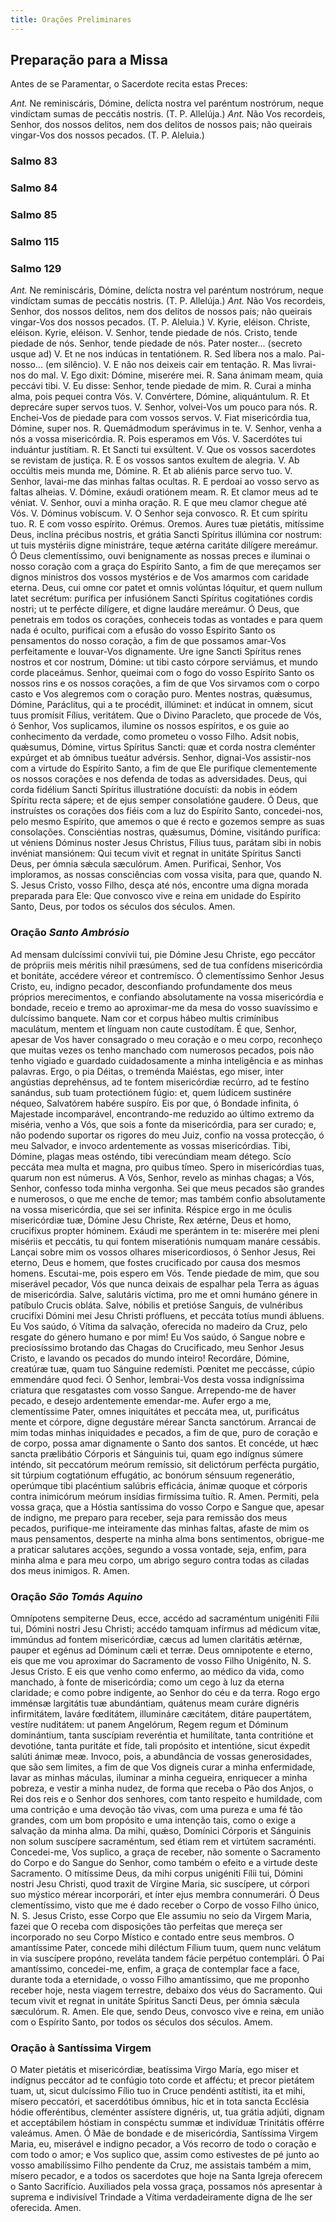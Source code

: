 ```yaml
---
title: Orações Preliminares
---
```


## Preparação para a Missa

Antes de se Paramentar, o Sacerdote recita estas Preces:

<div class="grid grid-cols-2 gap-5">
  <span class="text-justify">
    <em>Ant.</em> Ne reminiscáris, Dómine, delícta nostra vel paréntum
    nostrórum, neque vindíctam sumas de peccátis nostris. (T. P. Allelúja.)
  </span>
  <span class="text-justify">
    <em>Ant.</em> Não Vos recordeis, Senhor, dos nossos delitos, nem dos delitos
    de nossos pais; não queirais vingar-Vos dos nossos pecados. (T. P. Aleluia.)
  </span>
</div>


### Salmo 83

<Salmo83 />


### Salmo 84

<Salmo84 />


### Salmo 85

<Salmo85 />


### Salmo 115

<Salmo115 />


### Salmo 129

<Salmo129 />

<div class="grid grid-cols-2 gap-5">
  <span class="text-justify">
    <em>Ant.</em> Ne reminiscáris, Dómine, delícta nostra vel paréntum
    nostrórum, neque vindíctam sumas de peccátis nostris. (T. P. Allelúja.)
  </span>
  <span class="text-justify">
    <em>Ant.</em> Não Vos recordeis, Senhor, dos nossos delitos, nem dos delitos
    de nossos pais; não queirais vingar-Vos dos nossos pecados. (T. P. Aleluia.)
  </span>
  <span class="text-justify">
    V. Kyrie, eléison. Christe, eléison. Kyrie, eléison.
  </span>
  <span class="text-justify">
    V. Senhor, tende piedade de nós. Cristo, tende piedade de nós. Senhor, tende
    piedade de nós.
  </span>
  <span class="text-justify">
    Pater noster... (secreto usque ad) V. Et ne nos indúcas in tentatiónem.
    <span class="text-red-500">R.</span> Sed líbera nos a malo.
  </span>
  <span class="text-justify">
    Pai-nosso... (em silêncio). V. E não nos deixeis cair em tentação.
    <span class="text-red-500">R.</span> Mas livrai-nos do mal.
  </span>
  <span class="text-justify">
    V. Ego dixit: Dómine, miserére mei. <span class="text-red-500">R.</span>
    Sana ánimam meam, quia peccávi tibi.
  </span>
  <span class="text-justify">
    V. Eu disse: Senhor, tende piedade de mim.
    <span class="text-red-500">R.</span> Curai a minha alma, pois pequei contra Vós.
  </span>
  <span class="text-justify">
    V. Convértere, Dómine, aliquántulum. <span class="text-red-500">R.</span> Et
    deprecáre super servos tuos.
  </span>
  <span class="text-justify">
    V. Senhor, volvei-Vos um pouco para nós.
    <span class="text-red-500">R.</span>
    Enchei-Vos de piedade para com vossos servos.
  </span>
  <span class="text-justify">
    V. Fiat misericórdia tua, Dómine, super nos.
    <span class="text-red-500">R.</span> Quemádmodum sperávimus in te.
  </span>
  <span class="text-justify">
    V. Senhor, venha a nós a vossa misericórdia.
    <span class="text-red-500">R.</span> Pois esperamos em Vós.
  </span>
  <span class="text-justify">
    V. Sacerdótes tui induántur justítiam. <span class="text-red-500">R.</span>
    Et Sancti tui exsúltent.
  </span>
  <span class="text-justify">
    V. Que os vossos sacerdotes se revistam de justiça.
    <span class="text-red-500">R.</span> E os vossos santos exultem de alegria.
  </span>
  <span class="text-justify">
    V. Ab occúltis meis munda me, Dómine. <span class="text-red-500">R.</span>
    Et ab aliénis parce servo tuo.
  </span>
  <span class="text-justify">
    V. Senhor, lavai-me das minhas faltas ocultas.
    <span class="text-red-500">R.</span> E perdoai ao vosso servo as faltas alheias.
  </span>
  <span class="text-justify">
    V. Dómine, exáudi oratiónem meam. <span class="text-red-500">R.</span> Et
    clamor meus ad te véniat.
  </span>
  <span class="text-justify">
    V. Senhor, ouvi a minha oração. <span class="text-red-500">R.</span> E que
    meu clamor chegue até Vós.
  </span>
  <span class="text-justify">V. Dóminus vobíscum.</span>
  <span class="text-justify">V. O Senhor seja convosco.</span>
  <span class="text-justify">
    <span class="text-red-500">R.</span> Et cum spíritu tuo.
  </span>
  <span class="text-justify">
    <span class="text-red-500">R.</span> E com vosso espírito.
  </span>
  <span class="text-red-500 text-center"> Orémus.</span>
  <span class="text-red-500 text-center"> Oremos.</span>
  <span class="text-justify">
    Aures tuæ pietátis, mitíssime Deus, inclína précibus nostris, et grátia
    Sancti Spíritus illúmina cor nostrum: ut tuis mystériis digne ministráre,
    teque ætérna caritáte dilígere mereámur.
  </span>
  <span class="text-justify">
    Ó Deus clementíssimo, ouvi benignamente as nossas preces e iluminai o nosso
    coração com a graça do Espírito Santo, a fim de que mereçamos ser dignos
    ministros dos vossos mystérios e de Vos amarmos com caridade eterna.
  </span>
  <span class="text-justify">
    Deus, cui omne cor patet et omnis volúntas lóquitur, et quem nullum latet
    secrétum: purífica per infusiónem Sancti Spíritus cogitatiónes cordis
    nostri; ut te perfécte dilígere, et digne laudáre mereámur.
  </span>
  <span class="text-justify">
    Ó Deus, que penetrais em todos os corações, conheceis todas as vontades e
    para quem nada é oculto, purificai com a efusão do vosso Espírito Santo os
    pensamentos do nosso coração, a fim de que possamos amar-Vos perfeitamente e
    louvar-Vos dignamente.
  </span>
  <span class="text-justify">
    Ure igne Sancti Spíritus renes nostros et cor nostrum, Dómine: ut tibi casto
    córpore serviámus, et mundo corde placeámus.
  </span>
  <span class="text-justify">
    Senhor, queimai com o fogo do vosso Espírito Santo os nossos rins e os
    nossos corações, a fim de que Vos sirvamos com o corpo casto e Vos alegremos
    com o coração puro.
  </span>
  <span class="text-justify">
    Mentes nostras, quǽsumus, Dómine, Paráclitus, qui a te procédit, illúminet:
    et indúcat in omnem, sicut tuus promísit Fílius, veritátem.
  </span>
  <span class="text-justify">
    Que o Divino Paracleto, que procede de Vós, ó Senhor, Vos suplicamos,
    ilumine os nossos espíritos, e os guie ao conhecimento da verdade, como
    prometeu o vosso Filho.
  </span>
  <span class="text-justify">
    Adsit nobis, quǽsumus, Dómine, virtus Spíritus Sancti: quæ et corda nostra
    cleménter expúrget et ab ómnibus tueátur advérsis.
  </span>
  <span class="text-justify">
    Senhor, dignai-Vos assistir-nos com a virtude do Espírito Santo, a fim de
    que Ele purifique clementemente os nossos corações e nos defenda de todas as
    adversidades.
  </span>
  <span class="text-justify">
    Deus, qui corda fidélium Sancti Spíritus illustratióne docuísti: da nobis in
    eódem Spíritu recta sápere; et de ejus semper consolatióne gaudere.
  </span>
  <span class="text-justify">
    Ó Deus, que instruístes os corações dos fiéis com a luz do Espírito Santo,
    concedei-nos, pelo mesmo Espírito, que amemos o que é recto e gozemos sempre
    as suas consolações.
  </span>
  <span class="text-justify">
    Consciéntias nostras, quǽsumus, Dómine, visitándo purífica: ut véniens
    Dóminus noster Jesus Christus, Fílius tuus, parátam sibi in nobis invéniat
    mansiónem: Qui tecum vivit et regnat in unitáte Spíritus Sancti Deus, per
    ómnia sǽcula sæculórum. Amen.
  </span>
  <span class="text-justify">
    Purificai, Senhor, Vos imploramos, as nossas consciências com vossa visita,
    para que, quando N. S. Jesus Cristo, vosso Filho, desça até nós, encontre
    uma digna morada preparada para Ele: Que convosco vive e reina em unidade do
    Espírito Santo, Deus, por todos os séculos dos séculos. Amen.
  </span>
</div>

### Oração <em>Santo Ambrósio</em>

<div class="grid grid-cols-2 gap-5">
  <span class="text-justify">
    Ad mensam dulcíssimi convívii tui, pie Dómine Jesu Christe, ego peccátor de
    própriis meis méritis nihil præsúmens, sed de tua confídens misericórdia et
    bonitáte, accédere véreor et contremísco.
  </span>
  <span class="text-justify">
    Ó clementíssimo Senhor Jesus Cristo, eu, indigno pecador, desconfiando
    profundamente dos meus próprios merecimentos, e confiando absolutamente na
    vossa misericórdia e bondade, receio e tremo ao aproximar-me da mesa do
    vosso suavíssimo e dulcíssimo banquete.
  </span>
  <span class="text-justify">
    Nam cor et corpus hábeo multis crimínibus maculátum, mentem et línguam non
    caute custodítam.
  </span>
  <span class="text-justify">
    É que, Senhor, apesar de Vos haver consagrado o meu coração e o meu corpo,
    reconheço que muitas vezes os tenho manchado com numerosos pecados, pois não
    tenho vigiado e guardado cuidadosamente a minha inteligência e as minhas
    palavras.
  </span>
  <span class="text-justify">
    Ergo, o pia Déitas, o treménda Maiéstas, ego miser, inter angústias
    deprehénsus, ad te fontem misericórdiæ recúrro, ad te festíno sanándus, sub
    tuam protectiónem fúgio: et, quem Iúdicem sustinére néqueo, Salvatórem
    habére suspíro.
  </span>
  <span class="text-justify">
    Eis por que, ó Bondade infinita, ó Majestade incomparável, encontrando-me
    reduzido ao último extremo da miséria, venho a Vós, que sois a fonte da
    misericórdia, para ser curado; e, não podendo suportar os rigores do meu
    Juiz, confio na vossa protecção, ó meu Salvador, e invoco ardentemente as
    vossas misericórdias.
  </span>
  <span class="text-justify">
    Tibi, Dómine, plagas meas osténdo, tibi verecúndiam meam détego. Scío
    peccáta mea multa et magna, pro quibus tímeo. Spero in misericórdias tuas,
    quarum non est númerus.
  </span>
  <span class="text-justify">
    A Vós, Senhor, revelo as minhas chagas; a Vós, Senhor, confesso toda minha
    vergonha. Sei que meus pecados são grandes e numerosos, o que me enche de
    temor; mas também confio absolutamente na vossa misericórdia, que sei ser
    infinita.
  </span>
  <span class="text-justify">
    Réspice ergo in me óculis misericórdiæ tuæ, Dómine Jesu Christe, Rex ætérne,
    Deus et homo, crucifíxus propter hóminem. Exáudi me sperántem in te:
    miserére mei pleni misériis et peccátis, tu qui fontem miseratiónis numquam
    manáre cessábis.
  </span>
  <span class="text-justify">
    Lançai sobre mim os vossos olhares misericordiosos, ó Senhor Jesus, Rei
    eterno, Deus e homem, que fostes crucificado por causa dos mesmos homens.
    Escutai-me, pois espero em Vós. Tende piedade de mim, que sou miserável
    pecador, Vós que nunca deixais de espalhar pela Terra as águas de
    misericórdia.
  </span>
  <span class="text-justify">
    Salve, salutáris víctima, pro me et omni humáno génere in patíbulo Crucis
    obláta. Salve, nóbilis et pretióse Sanguis, de vulnéribus crucifíxi Dómini
    mei Jesu Christi prófluens, et peccáta totíus mundi ábluens.
  </span>
  <span class="text-justify">
    Eu Vos saúdo, ó Vítima da salvação, oferecida no madeiro da Cruz, pelo
    resgate do género humano e por mim! Eu Vos saúdo, ó Sangue nobre e
    preciosíssimo brotando das Chagas do Crucificado, meu Senhor Jesus Cristo, e
    lavando os pecados do mundo inteiro!
  </span>
  <span class="text-justify">
    Recordáre, Dómine, creatúræ tuæ, quam tuo Sánguine redemísti. Pœnitet me
    peccásse, cúpio emmendáre quod feci.
  </span>
  <span class="text-justify">
    Ó Senhor, lembrai-Vos desta vossa indigníssima criatura que resgatastes com
    vosso Sangue. Arrependo-me de haver pecado, e desejo ardentemente
    emendar-me.
  </span>
  <span class="text-justify">
    Aufer ergo a me, clementíssime Pater, omnes iniquitátes et peccáta mea, ut,
    purificátus mente et córpore, digne degustáre mérear Sancta sanctórum.
  </span>
  <span class="text-justify">
    Arrancai de mim todas minhas iniquidades e pecados, a fim de que, puro de
    coração e de corpo, possa amar dignamente o Santo dos santos.
  </span>
  <span class="text-justify">
    Et concéde, ut hæc sancta prælibátio Córporis et Sánguinis tui, quam ego
    indígnus súmere inténdo, sit peccatórum meórum remíssio, sit delictórum
    perfécta purgátio, sit túrpium cog­tatiónum effugátio, ac bonórum sénsuum
    regenerátio, operúmque tibi placéntium salúbris efficácia, ánimæ quoque et
    córporis contra inimicórum meórum insídias firmíssima tuítio.
    <span class="text-red-500">R.</span> Amen.
  </span>
  <span class="text-justify">
    Permiti, pela vossa graça, que a Hóstia santíssima do vosso Corpo e Sangue
    que, apesar de indigno, me preparo para receber, seja para remissão dos meus
    pecados, purifique-me inteiramente das minhas faltas, afaste de mim os maus
    pensamentos, desperte na minha alma bons sentimentos, obrigue-me a praticar
    salutares acções, segundo a vossa vontade, seja, enfim, para minha alma e
    para meu corpo, um abrigo seguro contra todas as ciladas dos meus inimigos.
    <span class="text-red-500">R.</span> Amen.
  </span>
</div>

### Oração <em>São Tomás Aquino</em>

<div class="grid grid-cols-2 gap-5">
  <span class="text-justify">
    Omnípotens sempiterne Deus, ecce, accédo ad sacraméntum unigéniti Fílii tui,
    Dómini nostri Jesu Christi; accédo tamquam infírmus ad médicum vitæ,
    immúndus ad fontem misericórdiæ, cæcus ad lumen claritátis ætérnæ, pauper et
    egénus ad Dóminum cæli et terræ.
  </span>
  <span class="text-justify">
    Deus omnipotente e eterno, eis que me vou aproximar do Sacramento de vosso
    Filho Unigénito, N. S. Jesus Cristo. E eis que venho como enfermo, ao médico
    da vida, como manchado, à fonte de misericórdia; como um cego à luz da
    eterna claridade; e como pobre indigente, ao Senhor do céu e da terra.
  </span>
  <span class="text-justify">
    Rogo ergo imménsæ largitátis tuæ abundántiam, quátenus meam curáre dignéris
    infirmitátem, laváre fœditátem, illumináre cæcitátem, ditáre paupertátem,
    vestíre nuditátem: ut panem Angelórum, Regem regum et Dóminum dominántium,
    tanta suscípiam reveréntia et humilítate, tanta contritióne et devotióne,
    tanta puritáte et fíde, tali propósito et intentióne, sicut éxpedit salúti
    ánimæ meæ.
  </span>
  <span class="text-justify">
    Invoco, pois, a abundância de vossas generosidades, que são sem limites, a
    fim de que Vos digneis curar a minha enfermidade, lavar as minhas máculas,
    iluminar a minha cegueira, enriquecer a minha pobreza, e vestir a minha
    nudez, de forma que receba o Pão dos Anjos, o Rei dos reis e o Senhor dos
    senhores, com tanto respeito e humildade, com uma contrição e uma devoção
    tão vivas, com uma pureza e uma fé tão grandes, com um bom propósito e uma
    intenção tais, como o exige a salvação da minha alma.
  </span>
  <span class="text-justify">
    Da mihi, quǽso, Domínici Córporis et Sánguinis non solum suscípere
    sacraméntum, sed étiam rem et virtútem sacraménti.
  </span>
  <span class="text-justify">
    Concedei-me, Vos suplico, a graça de receber, não somente o Sacramento do
    Corpo e do Sangue do Senhor, como também o efeito e a virtude deste
    Sacramento.
  </span>
  <span class="text-justify">
    O mitíssime Deus, da mihi corpus unigéniti Fílii tui, Dómini nostri Jesu
    Christi, quod traxit de Vírgine Maria, sic suscípere, ut córpori suo mýstico
    mérear incorporári, et ínter ejus membra connumerári.
  </span>
  <span class="text-justify">
    Ó Deus clementíssimo, visto que me é dado receber o Corpo de vosso Filho
    único, N. S. Jesus Cristo, esse Corpo que Ele assumiu no seio da Virgem
    Maria, fazei que O receba com disposições tão perfeitas que mereça ser
    incorporado no seu Corpo Místico e contado entre seus membros.
  </span>
  <span class="text-justify">
    O amantíssime Pater, concede mihi diléctum Fílium tuum, quem nunc velátum in
    via suscípere propóno, reveláta tandem fácie perpétuo contemplári.
  </span>
  <span class="text-justify">
    Ó Pai amantíssimo, concedei-me, enfim, a graça de contemplar face a face,
    durante toda a eternidade, o vosso Filho amantíssimo, que me proponho
    receber hoje, nesta viagem terrestre, debaixo dos véus do Sacramento.
  </span>
  <span class="text-justify">
    Qui tecum vivit et regnat in unitáte Spíritus Sancti Deus, per ómnia sǽcula
    sæculórum. <span class="text-red-500">R.</span> Amen.
  </span>
  <span class="text-justify">
    Ele que, sendo Deus, convosco vive e reina, em união com o Espírito Santo,
    por todos os séculos dos séculos. Amem.
  </span>
</div>

### Oração à Santíssima Virgem

<div class="grid grid-cols-2 gap-5">
  <span class="text-justify">
    O Mater pietátis et misericórdiæ, beatíssima Virgo María, ego miser et
    indígnus peccátor ad te confúgio toto corde et afféctu; et precor pietátem
    tuam, ut, sicut dulcíssimo Fílio tuo in Cruce pendénti astítisti, ita et
    mihi, mísero peccatóri, et sacerdótibus ómnibus, hic et in tota sancta
    Ecclésia hódie offeréntibus, cleménter assístere dignéris, ut, tua grátia
    adjúti, dignam et acceptábilem hóstiam in conspéctu summæ et indivíduæ
    Trinitátis offérre valeámus. Amen.
  </span>
  <span class="text-justify">
    Ó Mãe de bondade e de misericórdia, Santíssima Virgem Maria, eu, miserável e
    indigno pecador, a Vós recorro de todo o coração e com todo o amor; e Vos
    suplico que, assim como estivestes de pé junto ao vosso amabilíssimo Filho
    pendente da Cruz, me assistais também a mim, mísero pecador, e a todos os
    sacerdotes que hoje na Santa Igreja oferecem o Santo Sacrifício. Auxiliados
    pela vossa graça, possamos nós apresentar à suprema e indivisível Trindade a
    Vítima verdadeiramente digna de lhe ser oferecida. Amen.
  </span>
</div>
